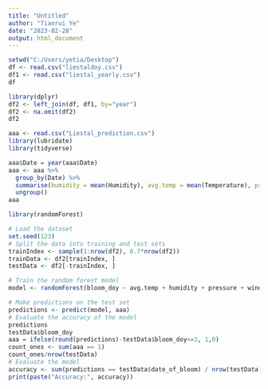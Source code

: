 ---
title: "Untitled"
author: "Tianrui Ye"
date: "2023-02-28"
output: html_document
---

```{r}
setwd("C:/Users/yetia/Desktop")
df <- read.csv("liestaldoy.csv")
df1 <- read.csv("liestal_yearly.csv")
df
```

```{r}
library(dplyr)
df2 <- left_join(df, df1, by="year")
df2 <- na.omit(df2)
df2
```

```{r}

aaa <- read.csv("Liestal_prediction.csv")
library(lubridate)
library(tidyverse)

aaa$Date = year(aaa$Date)
aaa <- aaa %>%
  group_by(Date) %>%
  summarise(humidity = mean(Humidity), avg.temp = mean(Temperature), pressure = mean(Pressure), windspd = mean(Wind), max.temp = mean(Max.Temp)) %>%
  ungroup()
aaa
```

```{r}
library(randomForest)

# Load the dataset
set.seed(123)
# Split the data into training and test sets
trainIndex <- sample(1:nrow(df2), 0.7*nrow(df2))
trainData <- df2[trainIndex, ]
testData <- df2[-trainIndex, ]

# Train the random forest model
model <- randomForest(bloom_doy ~ avg.temp + humidity + pressure + windspd + max.temp, data = df2, ntree = 500)

# Make predictions on the test set
predictions <- predict(model, aaa)
# Evaluate the accuracy of the model
predictions
testData$bloom_doy
aaa = ifelse(round(predictions)-testData$bloom_doy<=3, 1,0)
count_ones <- sum(aaa == 1)
count_ones/nrow(testData)
# Evaluate the model
accuracy <- sum(predictions == testData$date_of_bloom) / nrow(testData)
print(paste("Accuracy:", accuracy))
```

